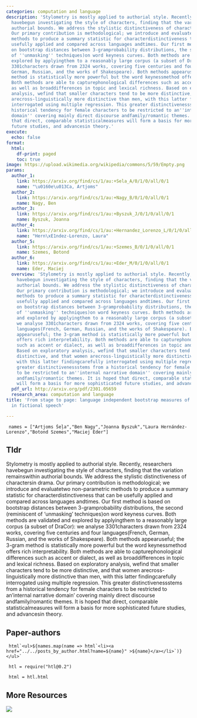 ```yaml
---
categories: computation and language
description: 'Stylometry is mostly applied to authorial style. Recently, researchers
  havebegun investigating the style of characters, finding that the variation remainswithin
  authorial bounds. We address the stylistic distinctiveness of charactersin drama.
  Our primary contribution is methodological; we introduce and evaluatetwo non-parametric
  methods to produce a summary statistic for characterdistinctiveness that can be
  usefully applied and compared across languages andtimes. Our first method is based
  on bootstrap distances between 3-gramprobability distributions, the second (reminiscent
  of ''unmasking'' techniques)on word keyness curves. Both methods are validated and
  explored by applyingthem to a reasonably large corpus (a subset of DraCor): we analyse
  3301characters drawn from 2324 works, covering five centuries and four languages(French,
  German, Russian, and the works of Shakespeare). Both methods appearuseful; the 3-gram
  method is statistically more powerful but the word keynessmethod offers rich interpretability.
  Both methods are able to capturephonological differences such as accent or dialect,
  as well as broaddifferences in topic and lexical richness. Based on exploratory
  analysis, wefind that smaller characters tend to be more distinctive, and that women
  arecross-linguistically more distinctive than men, with this latter findingcarefully
  interrogated using multiple regression. This greater distinctivenessstems from a
  historical tendency for female characters to be restricted to an''internal narrative
  domain'' covering mainly direct discourse andfamily/romantic themes. It is hoped
  that direct, comparable statisticalmeasures will form a basis for more sophisticated
  future studies, and advancesin theory.'
execute:
  echo: false
format:
  html:
    df-print: paged
    toc: true
image: https://upload.wikimedia.org/wikipedia/commons/5/59/Empty.png
params:
  author_1:
    link: https://arxiv.org/find/cs/1/au:+Sela_A/0/1/0/all/0/1
    name: "\u0160e\u013Ca, Artjoms"
  author_2:
    link: https://arxiv.org/find/cs/1/au:+Nagy_B/0/1/0/all/0/1
    name: Nagy, Ben
  author_3:
    link: https://arxiv.org/find/cs/1/au:+Byszuk_J/0/1/0/all/0/1
    name: Byszuk, Joanna
  author_4:
    link: https://arxiv.org/find/cs/1/au:+Hernandez_Lorenzo_L/0/1/0/all/0/1
    name: "Hern\xE1ndez-Lorenzo, Laura"
  author_5:
    link: https://arxiv.org/find/cs/1/au:+Szemes_B/0/1/0/all/0/1
    name: Szemes, Botond
  author_6:
    link: https://arxiv.org/find/cs/1/au:+Eder_M/0/1/0/all/0/1
    name: Eder, Maciej
  overview: 'Stylometry is mostly applied to authorial style. Recently, researchers
    havebegun investigating the style of characters, finding that the variation remainswithin
    authorial bounds. We address the stylistic distinctiveness of charactersin drama.
    Our primary contribution is methodological; we introduce and evaluatetwo non-parametric
    methods to produce a summary statistic for characterdistinctiveness that can be
    usefully applied and compared across languages andtimes. Our first method is based
    on bootstrap distances between 3-gramprobability distributions, the second (reminiscent
    of ''unmasking'' techniques)on word keyness curves. Both methods are validated
    and explored by applyingthem to a reasonably large corpus (a subset of DraCor):
    we analyse 3301characters drawn from 2324 works, covering five centuries and four
    languages(French, German, Russian, and the works of Shakespeare). Both methods
    appearuseful; the 3-gram method is statistically more powerful but the word keynessmethod
    offers rich interpretability. Both methods are able to capturephonological differences
    such as accent or dialect, as well as broaddifferences in topic and lexical richness.
    Based on exploratory analysis, wefind that smaller characters tend to be more
    distinctive, and that women arecross-linguistically more distinctive than men,
    with this latter findingcarefully interrogated using multiple regression. This
    greater distinctivenessstems from a historical tendency for female characters
    to be restricted to an''internal narrative domain'' covering mainly direct discourse
    andfamily/romantic themes. It is hoped that direct, comparable statisticalmeasures
    will form a basis for more sophisticated future studies, and advancesin theory.'
  pdf_url: http://arxiv.org/pdf/2301.05659
  research_area: computation and language
title: 'From stage to page: language independent bootstrap measures of distinctiveness
  in fictional speech'

---
```

```ojs

 names = ["Artjoms Šeļa","Ben Nagy","Joanna Byszuk","Laura Hernández-Lorenzo","Botond Szemes","Maciej Eder"] 

``` 

## Tldr 
Stylometry is mostly applied to authorial style. Recently, researchers havebegun investigating the style of characters, finding that the variation remainswithin authorial bounds. We address the stylistic distinctiveness of charactersin drama. Our primary contribution is methodological; we introduce and evaluatetwo non-parametric methods to produce a summary statistic for characterdistinctiveness that can be usefully applied and compared across languages andtimes. Our first method is based on bootstrap distances between 3-gramprobability distributions, the second (reminiscent of 'unmasking' techniques)on word keyness curves. Both methods are validated and explored by applyingthem to a reasonably large corpus (a subset of DraCor): we analyse 3301characters drawn from 2324 works, covering five centuries and four languages(French, German, Russian, and the works of Shakespeare). Both methods appearuseful; the 3-gram method is statistically more powerful but the word keynessmethod offers rich interpretability. Both methods are able to capturephonological differences such as accent or dialect, as well as broaddifferences in topic and lexical richness. Based on exploratory analysis, wefind that smaller characters tend to be more distinctive, and that women arecross-linguistically more distinctive than men, with this latter findingcarefully interrogated using multiple regression. This greater distinctivenessstems from a historical tendency for female characters to be restricted to an'internal narrative domain' covering mainly direct discourse andfamily/romantic themes. It is hoped that direct, comparable statisticalmeasures will form a basis for more sophisticated future studies, and advancesin theory.

## Paper-authors

```ojs

 html`<ul>${names.map(name => html`<li><a href="../../posts_by_author.html?name=${name}" >${name}</a></li>`)}</ul>` 

``` 

```ojs

 htl = require("htl@0.2") 

``` 

```ojs

 html = htl.html 

``` 

## More Resources
[![](https://img.shields.io/badge/PDF-green?style=flat)]({{< meta params.pdf_url >}})
